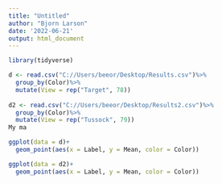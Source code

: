 ```yaml
---
title: "Untitled"
author: "Bjorn Larson"
date: '2022-06-21'
output: html_document
---
```


```r
library(tidyverse)
```


```r
d <- read.csv("C://Users/beeor/Desktop/Results.csv")%>%
  group_by(Color)%>%
  mutate(View = rep("Target", 78))
  
d2 <- read.csv("C://Users/beeor/Desktop/Results2.csv")%>%
  group_by(Color)%>%
  mutate(View = rep("Tussock", 79))
My ma
```

```r
ggplot(data = d)+
  geom_point(aes(x = Label, y = Mean, color = Color))
```

```r
ggplot(data = d2)+
  geom_point(aes(x = Label, y = Mean, color = Color))
```

